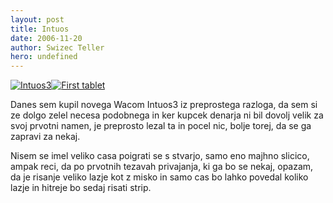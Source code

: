 ```yaml
---
layout: post
title: Intuos
date: 2006-11-20
author: Swizec Teller
hero: undefined
---
```


[![Intuos3](/includes/editor_upload/Image/precious_t.jpg "Intuos3")](http://swizec.com/includes/editor_upload/Image/precious.jpg)[![First tablet](/includes/editor_upload/Image/tablet_1_t.png "First tablet")](http://swizec.com/includes/editor_upload/Image/tablet_1.png)

Danes sem kupil novega Wacom Intuos3 iz preprostega razloga, da sem si ze dolgo zelel necesa podobnega in ker kupcek denarja ni bil dovolj velik za svoj prvotni namen, je preprosto lezal ta in pocel nic, bolje torej, da se ga zapravi za nekaj.

Nisem se imel veliko casa poigrati se s stvarjo, samo eno majhno slicico, ampak reci, da po prvotnih tezavah privajanja, ki ga bo se nekaj, opazam, da je risanje veliko lazje kot z misko in samo cas bo lahko povedal koliko lazje in hitreje bo sedaj risati strip.
